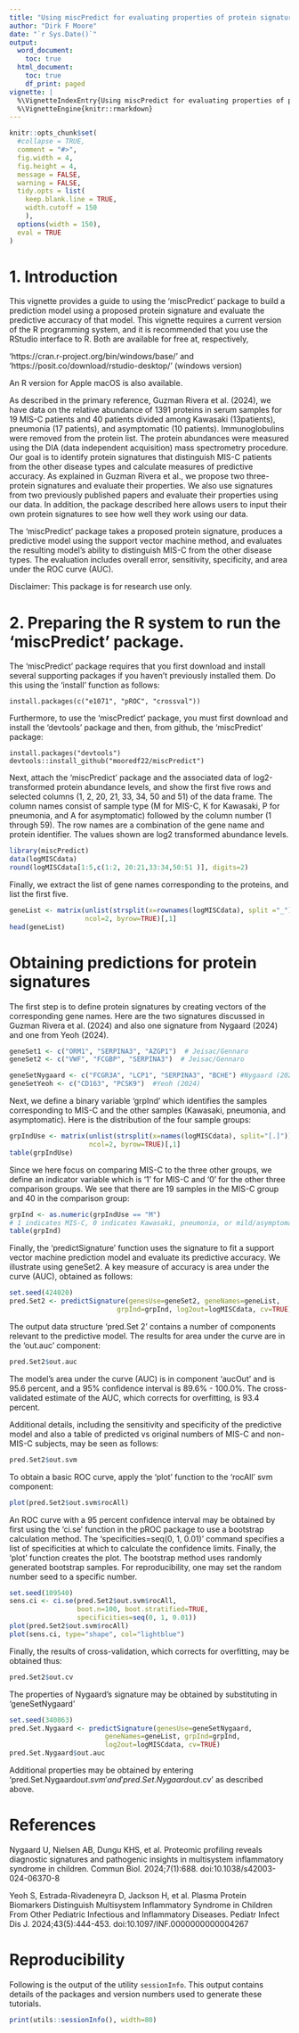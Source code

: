 ```yaml
---
title: "Using miscPredict for evaluating properties of protein signatures"
author: "Dirk F Moore"
date: "`r Sys.Date()`"
output:
  word_document:
    toc: true
  html_document:
    toc: true
    df_print: paged
vignette: |
  %\VignetteIndexEntry{Using miscPredict for evaluating properties of protein signatures}
  %\VignetteEngine{knitr::rmarkdown}
---
```


```r
knitr::opts_chunk$set(
  #collapse = TRUE,
  comment = "#>",
  fig.width = 4,
  fig.height = 4,
  message = FALSE,
  warning = FALSE,
  tidy.opts = list(
    keep.blank.line = TRUE,
    width.cutoff = 150
    ),
  options(width = 150),
  eval = TRUE
)
```

\newpage

# 1. Introduction

This vignette provides a guide to using the 'miscPredict' package to 
build a prediction model using a proposed protein signature and evaluate the
predictive accuracy of that model. This vignette requires
a current version of the R programming system, and it is recommended
that you use the RStudio interface to R. Both are available for free at,
respectively,

'https://cran.r-project.org/bin/windows/base/' and
'https://posit.co/download/rstudio-desktop/' (windows version)

An R version for Apple macOS is also available.

As described in the primary reference, Guzman Rivera et al. (2024), 
we have data on the 
relative abundance of 1391 proteins in serum samples for 19 MIS-C 
patients and 40 patients divided among Kawasaki (13patients), 
pneumonia (17 patients), and 
asymptomatic (10 patients). Immunoglobulins were removed from the protein list. 
The protein abundances were measured using the DIA 
(data independent acquisition) mass spectrometry procedure. Our goal is to 
identify protein signatures that distinguish MIS-C patients from the other
disease types and calculate measures of predictive accuracy. 
As explained in Guzman Rivera et al., we propose two three-protein 
signatures and evaluate their properties. We also use signatures
from two previously published papers and evaluate their properties using
our data. In addition, the package described here allows users to
input their own protein signatures to see how well they work using our data.

The 'miscPredict' package takes a proposed protein signature, produces a
predictive model using the support vector machine method, and evaluates 
the resulting model's ability to distinguish MIS-C from the other 
disease types. The evaluation
includes overall error, sensitivity, specificity, and area under the ROC curve
(AUC).

Disclaimer: This package is for research use only.

# 2. Preparing the R system to run the 'miscPredict' package.
The 'miscPredict' package requires that you first download and
install several supporting
packages if you haven't previously installed them. Do this using the
'install' function as follows:

```
install.packages(c("e1071", "pROC", "crossval"))
```

Furthermore, to use the 'miscPredict' package, you must first download 
and install the
'devtools' package and then, from github, the 'miscPredict' package:

```
install.packages("devtools")
devtools::install_github("mooredf22/miscPredict")
```

Next, attach the 'miscPredict' package and the associated data of 
log2-transformed protein abundance levels, and show the first five
rows and selected columns (1, 2, 20, 21, 33, 34, 50 and 51) of the data frame. 
The column names consist of sample type
(M for MIS-C, K for Kawasaki, P for pneumonia, and A for asymptomatic)
followed by the column number (1 through 59). 
The row names are a combination of the gene name and protein identifier.
The values shown
are log2 transformed abundance levels.

```r
library(miscPredict)
data(logMISCdata)
round(logMISCdata[1:5,c(1:2, 20:21,33:34,50:51 )], digits=2)
```

Finally, we extract the list
of gene names corresponding to the proteins, and list the first five.

```r
geneList <- matrix(unlist(strsplit(x=rownames(logMISCdata), split ="_")),
                   ncol=2, byrow=TRUE)[,1]
head(geneList)
```

# Obtaining predictions for protein signatures

The first step is to define protein signatures by creating vectors of
the corresponding gene names. Here are the two signatures discussed
in Guzman Rivera et al. (2024) and also one signature from Nygaard (2024)
and one from Yeoh (2024).

```r
geneSet1 <- c("ORM1", "SERPINA3", "AZGP1")  # Jeisac/Gennaro
geneSet2 <- c("VWF", "FCGBP", "SERPINA3")  # Jeisac/Gennaro

geneSetNygaard <- c("FCGR3A", "LCP1", "SERPINA3", "BCHE") #Nygaard (2024)
geneSetYeoh <- c("CD163", "PCSK9")  #Yeoh (2024)

```

Next, we define a binary variable 'grpInd' which identifies the samples
corresponding to MIS-C and the other samples (Kawasaki, pneumonia, and
asymptomatic). Here is the distribution of the four sample groups:

```r
grpIndUse <- matrix(unlist(strsplit(x=names(logMISCdata), split="[.]")),
                    ncol=2, byrow=TRUE)[,1]
table(grpIndUse)
```

Since we here focus on comparing MIS-C to the three other groups,
we define an indicator variable which is '1' for MIS-C and '0' for
the other three comparison groups. We see that there are 19 samples 
in the MIS-C group
and 40 in the comparison group:

```r
grpInd <- as.numeric(grpIndUse == "M")
# 1 indicates MIS-C, 0 indicates Kawasaki, pneumonia, or mild/asymptomatic
table(grpInd)
```

Finally, the 'predictSignature' function uses the signature to
fit a support vector machine 
prediction model and evaluate its predictive accuracy.
We illustrate using geneSet2. A key measure of accuracy is
area under the curve (AUC), obtained as follows:

```r
set.seed(424020)
pred.Set2 <- predictSignature(genesUse=geneSet2, geneNames=geneList,
                           grpInd=grpInd, log2out=logMISCdata, cv=TRUE)
```

The output data structure 'pred.Set 2' contains a number of components relevant
to the predictive model. The results for area under the curve are 
in the 'out.auc' component:
```r
pred.Set2$out.auc
```

The model's area under the curve (AUC) is in component 'aucOut' and is 
95.6 percent, and a 95% confidence interval is 89.6% - 100.0%.
The cross-validated estimate of the AUC, which corrects for overfitting, 
is 93.4 percent.

Additional details, including the sensitivity and specificity
of the predictive model and also a table of predicted vs original
numbers of MIS-C and non-MIS-C subjects, may be seen as follows:

```r
pred.Set2$out.svm
```
To obtain a basic ROC curve, apply the 'plot' function 
to the 'rocAll' svm component:

```r
plot(pred.Set2$out.svm$rocAll)
```

An ROC curve with a 95 percent confidence interval may be obtained 
by first using the 'ci.se' function in the pROC package to use a bootstrap
calculation method. The 'specificities=seq(0, 1, 0.01)' command specifies a 
list of specificities at which to calculate the confidence limits. Finally,
the 'plot' function creates the plot. The bootstrap method uses randomly
generated bootstrap samples. For reproducibility, one may set the 
random number seed to a specific number.


```r
set.seed(109540)
sens.ci <- ci.se(pred.Set2$out.svm$rocAll,  
                 boot.n=100, boot.stratified=TRUE,
                 specificities=seq(0, 1, 0.01))
plot(pred.Set2$out.svm$rocAll)
plot(sens.ci, type="shape", col="lightblue")

```


Finally, the results of cross-validation, which corrects for overfitting,
may be obtained thus:

```r
pred.Set2$out.cv
```


The properties of Nygaard's signature may be obtained by substituting 
in 'geneSetNygaard'

```r
set.seed(340863)
pred.Set.Nygaard <- predictSignature(genesUse=geneSetNygaard, 
                        geneNames=geneList, grpInd=grpInd, 
                        log2out=logMISCdata, cv=TRUE)
pred.Set.Nygaard$out.auc
```

Additional properties may be obtained by entering 'pred.Set.Nygaard$out.svm' 
and 'pred.Set.Nygaard$out.cv' as described above. 



# References

Nygaard U, Nielsen AB, Dungu KHS, et al. Proteomic profiling reveals 
diagnostic signatures and pathogenic insights in multisystem 
inflammatory syndrome in children. Commun Biol. 2024;7(1):688. 
doi:10.1038/s42003-024-06370-8

Yeoh S, Estrada-Rivadeneyra D, Jackson H, et al. Plasma Protein 
Biomarkers Distinguish Multisystem Inflammatory Syndrome in Children 
From Other Pediatric Infectious and Inflammatory Diseases. 
Pediatr Infect Dis J. 2024;43(5):444-453. doi:10.1097/INF.0000000000004267

# Reproducibility

Following is the output of the utility `sessionInfo`. 
This output contains details of the packages and version numbers 
used to generate these tutorials.


```r
print(utils::sessionInfo(), width=80)
```
